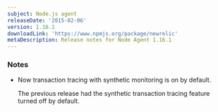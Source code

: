 ```yaml
---
subject: Node.js agent
releaseDate: '2015-02-06'
version: 1.16.1
downloadLink: 'https://www.npmjs.org/package/newrelic'
metaDescription: Release notes for Node Agent 1.16.1
---
```


### Notes

* Now transaction tracing with synthetic monitoring is on by default.

  The previous release had the synthetic transaction tracing feature turned off by default.
